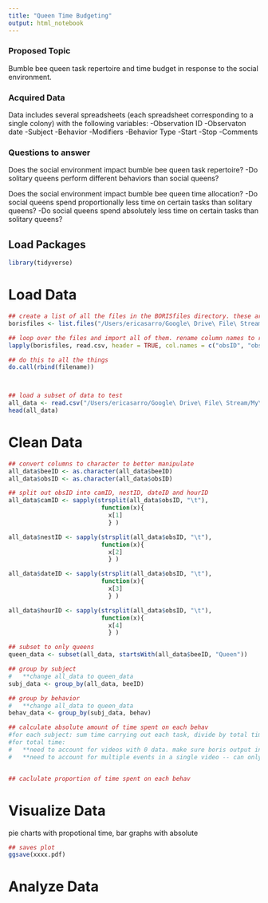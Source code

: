 ```yaml
---
title: "Queen Time Budgeting"
output: html_notebook
---
```


### Proposed Topic
Bumble bee queen task repertoire and time budget in response to the social environment.

### Acquired Data
Data includes several spreadsheets (each spreadsheet corresponding to a single colony) with the following variables:
-Observation ID
-Observaton date
-Subject
-Behavior
-Modifiers
-Behavior Type
-Start 
-Stop 
-Comments


### Questions to answer
Does the social environment impact bumble bee queen task repertoire?
-Do solitary queens perform different behaviors than social queens?

Does the social environment impact bumble bee queen time allocation? 
-Do social queens spend proportionally less time on certain tasks than solitary queens?
-Do social queens spend absolutely less time on certain tasks than solitary queens?



## Load Packages
```r
library(tidyverse)
```

# Load Data
```r

## create a list of all the files in the BORISfiles directory. these are all the files we want to import
borisfiles <- list.files("/Users/ericasarro/Google\ Drive\ File\ Stream/My\ Drive/WoodardLab.shared/Projects/2018.Awesome.Summer.Experiments/Raw\ Data/BORISfiles")

## loop over the files and import all of them. rename column names to remove "." and make shorter
lapply(borisfiles, read.csv, header = TRUE, col.names = c("obsID", "obsDate", "filename", "totalLen", "fps", "beeID", "behav", "mod", "behavType", "start", "stop", "dur", "comStart", "comStop"))

## do this to all the things 
do.call(rbind(filename))



## load a subset of data to test
all_data <- read.csv("/Users/ericasarro/Google\ Drive\ File\ Stream/My\ Drive/MasterProjects/18Su_AwesomeSummer/MockData/AggEvents.csv", header = TRUE, col.names = c("obsID", "obsDate", "filename", "totalLen", "fps", "beeID", "behav", "mod", "behavType", "start", "stop", "dur", "comStart", "comStop" ))
head(all_data)

```





# Clean Data
```r

## convert columns to character to better manipulate
all_data$beeID <- as.character(all_data$beeID)
all_data$obsID <- as.character(all_data$obsID)

## split out obsID into camID, nestID, dateID and hourID
all_data$camID <- sapply(strsplit(all_data$obsID, "\t"), 
                          function(x){
                            x[1]
                            } )

all_data$nestID <- sapply(strsplit(all_data$obsID, "\t"), 
                          function(x){
                            x[2]
                            } )

all_data$dateID <- sapply(strsplit(all_data$obsID, "\t"), 
                          function(x){ 
                            x[3]
                            } )

all_data$hourID <- sapply(strsplit(all_data$obsID, "\t"), 
                          function(x){ 
                            x[4]
                            } )

## subset to only queens
queen_data <- subset(all_data, startsWith(all_data$beeID, "Queen"))

## group by subject
#   **change all_data to queen_data
subj_data <- group_by(all_data, beeID)

## group by behavior
#   **change all_data to queen_data
behav_data <- group_by(subj_data, behav)

## calculate absolute amount of time spent on each behav
#for each subject: sum time carrying out each task, divide by total time 
#for total time:
#   **need to account for videos with 0 data. make sure boris output includes those
#   **need to account for multiple events in a single video -- can only sum unique obsIDs


## caclulate proportion of time spent on each behav

```





# Visualize Data
pie charts with propotional time, bar graphs with absolute
```r
## saves plot
ggsave(xxxx.pdf)

```





# Analyze Data
```r

```





